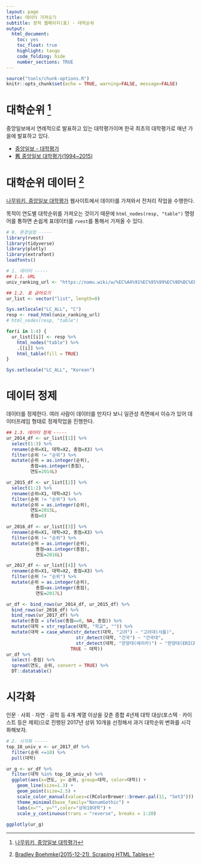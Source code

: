 ```yaml
---
layout: page
title: 데이터 가져오기
subtitle: 정적 웹페이지(표) - 대학순위
output:
  html_document: 
    toc: yes
    toc_float: true
    highlight: tango
    code_folding: hide
    number_sections: TRUE
---
```

 
``` r
source("tools/chunk-options.R")
knitr::opts_chunk$set(echo = TRUE, warning=FALSE, message=FALSE)
```

# 대학순위 [^wiki-ranking] {#university-ranking}

[^wiki-ranking]: [나무위키, 중앙일보 대학평가](https://namu.wiki/w/%EC%A4%91%EC%95%99%EC%9D%BC%EB%B3%B4%20%EB%8C%80%ED%95%99%ED%8F%89%EA%B0%80)

중앙일보에서 연례적으로 발표하고 있는 대학평가이며 한국 최초의 대학평가로 매년 가을에 발표하고 있다.

- [중앙일보 - 대학평가](http://news.joins.com/university)
- [舊 중앙일보 대학평가(1994~2015)](http://univ.joongang.co.kr/)

# 대학순위 데이터 [^scraping-html-tables] {#university-ranking-data}

[^scraping-html-tables]: [Bradley Boehmke(2015-12-21), Scraping HTML Tables](http://bradleyboehmke.github.io/2015/12/scraping-html-tables.html)

[나무위키, 중앙일보 대학평가](https://namu.wiki/w/%EC%A4%91%EC%95%99%EC%9D%BC%EB%B3%B4%20%EB%8C%80%ED%95%99%ED%8F%89%EA%B0%80) 웹사이트에서 
데이터를 가져와서 전처리 작업을 수행한다.

목적이 연도별 대학순위를 가져오는 것이기 때문에 `html_nodes(resp, "table")` 명령어를 통하면 손쉽게 
표데이터를 `rvest`를 통해서 가져올 수 있다.

``` r
# 0. 환경설정 -----
library(rvest)
library(tidyverse)
library(plotly)
library(extrafont)
loadfonts()

# 1. 데이터 -----
## 1.1. URL 
univ_ranking_url <- "https://namu.wiki/w/%EC%A4%91%EC%95%99%EC%9D%BC%EB%B3%B4%20%EB%8C%80%ED%95%99%ED%8F%89%EA%B0%80"

## 1.2. 표 긁어오기
ur_list <- vector("list", length=0)

Sys.setlocale("LC_ALL", "C")
resp <- read_html(univ_ranking_url)
# html_nodes(resp, "table")

for(i in 1:4) {
  ur_list[[i]] <- resp %>% 
    html_nodes("table") %>% 
    .[[i]] %>% 
    html_table(fill = TRUE)
}

Sys.setlocale("LC_ALL", "Korean")
```

# 데이터 정제 {#university-ranking-data-cleansing}

데이터를 정제한다. 여러 사람이 데이터를 만지다 보니 일관성 측면에서 이슈가 있어 
데이터프레임 형태로 정제작업을 진행한다.

``` r
## 1.3. 데이터 정제 -----
ur_2014_df <- ur_list[[1]] %>% 
  select(1:3) %>% 
  rename(순위=X1, 대학=X2, 총점=X3) %>% 
  filter(순위 != "순위") %>% 
  mutate(순위 = as.integer(순위), 
         총점=as.integer(총점),
         연도=2014L)

ur_2015_df <- ur_list[[2]] %>% 
  select(1:2) %>% 
  rename(순위=X1, 대학=X2) %>% 
  filter(순위 != "순위") %>% 
  mutate(순위 = as.integer(순위), 
         연도=2015L,
         총점=0)

ur_2016_df <- ur_list[[3]] %>% 
  rename(순위=X1, 대학=X2, 총점=X3) %>% 
  filter(순위 != "순위") %>% 
  mutate(순위 = as.integer(순위), 
           총점=as.integer(총점),
           연도=2016L)

ur_2017_df <- ur_list[[4]] %>% 
  rename(순위=X1, 대학=X2, 총점=X3) %>% 
  filter(순위 != "순위") %>% 
  mutate(순위 = as.integer(순위), 
           총점=as.integer(총점),
           연도=2017L)

ur_df <- bind_rows(ur_2014_df, ur_2015_df) %>% 
  bind_rows(ur_2016_df) %>% 
  bind_rows(ur_2017_df) %>% 
  mutate(총점 = ifelse(총점==0, NA, 총점)) %>% 
  mutate(대학 = str_replace(대학, "학교", "")) %>% 
  mutate(대학 = case_when(str_detect(대학, "고려") ~ "고려대(서울)",
                          str_detect(대학, "건국") ~ "건국대",
                          str_detect(대학, "한양대(에리카)") ~ "한양대(ERICA)",
                        TRUE ~ 대학))
ur_df %>% 
  select(-총점) %>% 
  spread(연도, 순위, convert = TRUE) %>% 
  DT::datatable()
```

# 시각화 {#university-ranking-data-cleansing}

인문ㆍ사회ㆍ자연ㆍ공학 등 4개 계열 이상을 갖춘 종합 4년제 대학 대상(포스텍ㆍ카이스트 등은 제외)으로 진행된 
2017년 상위 10개을 선정해서 과거 대학순위 변화를 시각화해보자.

``` r
# 2. 시각화 -----
top_10_univ_v <- ur_2017_df %>% 
  filter(순위 <=10) %>% 
  pull(대학)

ur_g <- ur_df %>% 
  filter(대학 %in% top_10_univ_v) %>% 
  ggplot(aes(x=연도, y= 순위, group=대학, color=대학)) +
    geom_line(size=1.3) +
    geom_point(size=2.5) +
    scale_color_manual(values=c(RColorBrewer::brewer.pal(11, "Set3"))) +
    theme_minimal(base_family="NanumGothic") +
    labs(x="", y="",color="상위10대학") +
    scale_y_continuous(trans = "reverse", breaks = 1:20)
  
ggplotly(ur_g)
```

